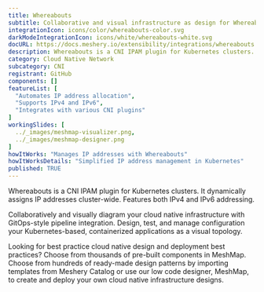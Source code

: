 ```yaml
---
title: Whereabouts
subtitle: Collaborative and visual infrastructure as design for Whereabouts
integrationIcon: icons/color/whereabouts-color.svg
darkModeIntegrationIcon: icons/white/whereabouts-white.svg
docURL: https://docs.meshery.io/extensibility/integrations/whereabouts
description: Whereabouts is a CNI IPAM plugin for Kubernetes clusters. It dynamically assigns IP addresses cluster-wide. Features both IPv4 and IPv6 addressing.
category: Cloud Native Network
subcategory: CNI
registrant: GitHub
components: []
featureList: [
  "Automates IP address allocation",
  "Supports IPv4 and IPv6",
  "Integrates with various CNI plugins"
]
workingSlides: [
  ../_images/meshmap-visualizer.png,
  ../_images/meshmap-designer.png
]
howItWorks: "Manages IP addresses with Whereabouts"
howItWorksDetails: "Simplified IP address management in Kubernetes"
published: TRUE
---
```

<p>
Whereabouts is a CNI IPAM plugin for Kubernetes clusters. It dynamically assigns IP addresses cluster-wide. Features both IPv4 and IPv6 addressing.
</p>
<p>
    Collaboratively and visually diagram your cloud native infrastructure with GitOps-style pipeline integration. Design, test, and manage configuration your Kubernetes-based, containerized applications as a visual topology.
</p>
<p>
    Looking for best practice cloud native design and deployment best practices? Choose from thousands of pre-built components in MeshMap. Choose from hundreds of ready-made design patterns by importing templates from Meshery Catalog or use our low code designer, MeshMap, to create and deploy your own cloud native infrastructure designs.
</p>

